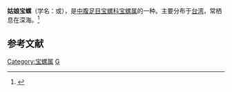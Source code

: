 {{Speciesbox 
| taxon = Cypraea musumea
| binomial_authority = Kuroda et Habe, 1961
}}
'''姑娘宝螺'''（学名：''{{lang|la|Palmulacypraea musumea}}''或''{{lang|la|Cypraea musumea}}''），是[[中腹足目|中腹足目]][[宝螺科|宝螺科]][[宝螺属|宝螺属]]的一种。主要分布于[[台湾|台湾]]，常栖息在深海。<ref>{{cite web|url=http://shell.sinica.edu.tw/chinese/shellbase_detail.php?science_no=609|title=国际贝库：姑娘宝螺|publisher=台湾贝类资料库|accessdate=2009-08-11|archive-date=2016-03-04|archive-url=https://web.archive.org/web/20160304105225/http://shell.sinica.edu.tw/chinese/shellbase_detail.php?science_no=609|dead-url=no}}</ref>

== 参考文献 ==
{{reflist}}
{{Taxonbar|from=Q10943177}}

[[Category:宝螺属|Category:宝螺属]]
[[Category:_1961年描述的动物|G]]